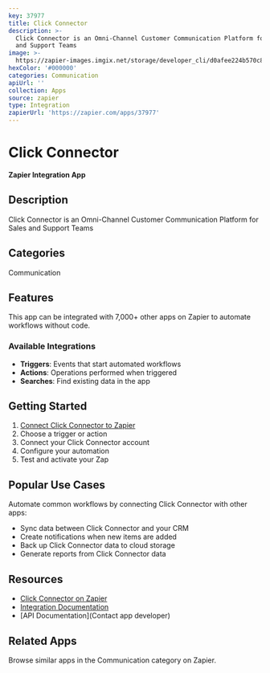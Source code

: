 ```yaml
---
key: 37977
title: Click Connector
description: >-
  Click Connector is an Omni-Channel Customer Communication Platform for Sales
  and Support Teams
image: >-
  https://zapier-images.imgix.net/storage/developer_cli/d0afee224b570c8413a6fb509548adfe.png?auto=format%2Ccompress&ixlib=python-3.0.0&q=50
hexColor: '#000000'
categories: Communication
apiUrl: ''
collection: Apps
source: zapier
type: Integration
zapierUrl: 'https://zapier.com/apps/37977'
---
```

# Click Connector

**Zapier Integration App**

## Description

Click Connector is an Omni-Channel Customer Communication Platform for Sales and Support Teams

## Categories

Communication

## Features

This app can be integrated with 7,000+ other apps on Zapier to automate workflows without code.

### Available Integrations

- **Triggers**: Events that start automated workflows
- **Actions**: Operations performed when triggered
- **Searches**: Find existing data in the app

## Getting Started

1. [Connect Click Connector to Zapier](https://zapier.com/apps/37977)
2. Choose a trigger or action
3. Connect your Click Connector account
4. Configure your automation
5. Test and activate your Zap

## Popular Use Cases

Automate common workflows by connecting Click Connector with other apps:

- Sync data between Click Connector and your CRM
- Create notifications when new items are added
- Back up Click Connector data to cloud storage
- Generate reports from Click Connector data

## Resources

- [Click Connector on Zapier](https://zapier.com/apps/37977)
- [Integration Documentation](https://zapier.com/apps/37977/integrations)
- [API Documentation](Contact app developer)

## Related Apps

Browse similar apps in the Communication category on Zapier.
